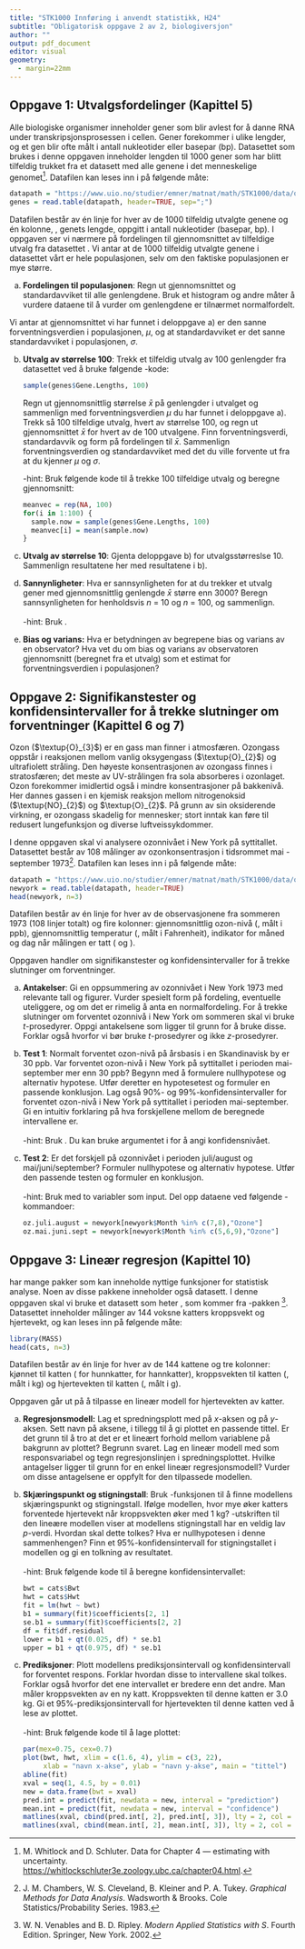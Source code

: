 ```yaml
---
title: "STK1000 Innføring i anvendt statistikk, H24"
subtitle: "Obligatorisk oppgave 2 av 2, biologiversjon"
author: ""
output: pdf_document
editor: visual
geometry:
  - margin=22mm
---
```


## Oppgave 1: Utvalgsfordelinger (Kapittel 5)

Alle biologiske organismer inneholder gener som blir avlest for å danne RNA under transkripsjonsprosessen i cellen. Gener forekommer i ulike lengder, og et gen blir ofte målt i antall nukleotider eller basepar (bp). Datasettet som brukes i denne oppgaven inneholder lengden til 1000 gener som har blitt tilfeldig trukket fra et datasett med alle genene i det menneskelige genomet[^1]. Datafilen kan leses inn i \texttt{R} på følgende måte:

[^1]: M. Whitlock and D. Schluter. Data for Chapter 4 --- estimating with uncertainty. <https://whitlockschluter3e.zoology.ubc.ca/chapter04.html>.

\footnotesize

```r
datapath = "https://www.uio.no/studier/emner/matnat/math/STK1000/data/obligdata/oblig2/gene.txt"
genes = read.table(datapath, header=TRUE, sep=";")
```

\normalsize

Datafilen består av én linje for hver av de 1000 tilfeldig utvalgte genene og én kolonne, \texttt{Gene.Lengths}, genets lengde, oppgitt i antall nukleotider (basepar, bp). I oppgaven ser vi nærmere på fordelingen til gjennomsnittet av tilfeldige utvalg fra datasettet \texttt{genes}. Vi antar at de 1000 tilfeldig utvalgte genene i datasettet vårt er hele populasjonen, selv om den faktiske populasjonen er mye større.

a)  **Fordelingen til populasjonen**: Regn ut gjennomsnittet og standardavviket til alle genlengdene. Bruk et histogram og andre måter å vurdere dataene til å vurder om genlengdene er tilnærmet normalfordelt.

Vi antar at gjennomsnittet vi har funnet i deloppgave a) er den sanne forventningsverdien i populasjonen, $\mu$, og at standardavviket er det sanne standardavviket i populasjonen, $\sigma$.

b)  **Utvalg av størrelse 100**: Trekk et tilfeldig utvalg av 100 genlengder fra datasettet ved å bruke følgende \texttt{R}-kode:

    ```r
    sample(genes$Gene.Lengths, 100)
    ```

    Regn ut gjennomsnittlig størrelse $\bar{x}$ på genlengder i utvalget og sammenlign med forventningsverdien $\mu$ du har funnet i deloppgave a). Trekk så 100 tilfeldige utvalg, hvert av størrelse 100, og regn ut gjennomsnittet $\bar{x}$ for hvert av de 100 utvalgene. Finn forventningsverdi, standardavvik og form på fordelingen til $\bar{x}$. Sammenlign forventningsverdien og standardavviket med det du ville forvente ut fra at du kjenner $\mu$ og $\sigma$.

    \texttt{R}-hint: Bruk følgende kode til å trekke 100 tilfeldige utvalg og beregne gjennomsnitt:

    ```r
    meanvec = rep(NA, 100)
    for(i in 1:100) {
      sample.now = sample(genes$Gene.Lengths, 100)
      meanvec[i] = mean(sample.now)
    }
    ```

c)  **Utvalg av størrelse 10**: Gjenta deloppgave b) for utvalgsstørreslse 10. Sammenlign resultatene her med resultatene i b).

d)  **Sannynligheter**: Hva er sannsynligheten for at du trekker et utvalg gener med gjennomsnittlig genlengde $\bar{x}$ større enn 3000? Beregn sannsynligheten for henholdsvis $n$ = 10 og $n$ = 100, og sammenlign.\
    \
    \texttt{R}-hint: Bruk \texttt{pnorm()}.

e)  **Bias og varians:** Hva er betydningen av begrepene bias og varians av en observator? Hva vet du om bias og varians av observatoren gjennomsnitt (beregnet fra et utvalg) som et estimat for forventningsverdien i populasjonen?

## Oppgave 2: Signifikanstester og konfidensintervaller for å trekke slutninger om forventninger (Kapittel 6 og 7)

Ozon ($\textup{O}_{3}$) er en gass man finner i atmosfæren. Ozongass oppstår i reaksjonen mellom vanlig oksygengass ($\textup{O}_{2}$) og ultrafiolett stråling. Den høyeste konsentrasjonen av ozongass finnes i stratosfæren; det meste av UV-strålingen fra sola absorberes i ozonlaget. Ozon forekommer imidlertid også i mindre konsentrasjoner på bakkenivå. Her dannes gassen i en kjemisk reaksjon mellom nitrogenoksid ($\textup{NO}_{2}$) og $\textup{O}_{2}$. På grunn av sin oksiderende virkning, er ozongass skadelig for mennesker; stort inntak kan føre til redusert lungefunksjon og diverse luftveissykdommer.

I denne oppgaven skal vi analysere ozonnivået i New York på syttitallet. Datasettet består av 108 målinger av ozonkonsentrasjon i tidsrommet mai - september 1973[^2]. Datafilen kan leses inn i \texttt{R} på følgende måte:

[^2]: J. M. Chambers, W. S. Cleveland, B. Kleiner and P. A. Tukey. *Graphical Methods for Data Analysis*. Wadsworth & Brooks. Cole Statistics/Probability Series. 1983.

\footnotesize

```r
datapath = "https://www.uio.no/studier/emner/matnat/math/STK1000/data/obligdata/oblig2/ozone.txt"
newyork = read.table(datapath, header=TRUE)
head(newyork, n=3)
```

\normalsize

Datafilen består av én linje for hver av de observasjonene fra sommeren 1973 (108 linjer totalt) og fire kolonner: gjennomsnittlig ozon-nivå (\texttt{Ozone}, målt i ppb), gjennomsnittlig temperatur (\texttt{Temp}, målt i Fahrenheit), indikator for måned og dag når målingen er tatt (\texttt{Month} og \texttt{Day}).

Oppgaven handler om signifikanstester og konfidensintervaller for å trekke slutninger om forventninger.

a)  **Antakelser**: Gi en oppsummering av ozonnivået i New York 1973 med relevante tall og figurer. Vurder spesielt form på fordeling, eventuelle uteliggere, og om det er rimelig å anta en normalfordeling. For å trekke slutninger om forventet ozonnivå i New York om sommeren skal vi bruke $t$-prosedyrer. Oppgi antakelsene som ligger til grunn for å bruke disse. Forklar også hvorfor vi bør bruke $t$-prosedyrer og ikke $z$-prosedyrer.

b)  **Test 1**: Normalt forventet ozon-nivå på årsbasis i en Skandinavisk by er 30 ppb. Var forventet ozon-nivå i New York på syttitallet i perioden mai-september mer enn 30 ppb? Begynn med å formulere nullhypotese og alternativ hypotese. Utfør deretter en hypotesetest og formuler en passende konklusjon. Lag også 90%- og 99%-konfidensintervaller for forventet ozon-nivå i New York på syttitallet i perioden mai-september. Gi en intuitiv forklaring på hva forskjellene mellom de beregnede intervallene er.\
    \
    \texttt{R}-hint: Bruk \texttt{t.test()}. Du kan bruke argumentet \texttt{conf.level = <sett inn konfidensnivå>} i \texttt{t.test()} for å angi konfidensnivået.

c)  **Test 2**: Er det forskjell på ozonnivået i perioden juli/august og mai/juni/september? Formuler nullhypotese og alternativ hypotese. Utfør den passende testen og formuler en konklusjon.\
    \
    \texttt{R}-hint: Bruk \texttt{t.test()} med to variabler som input. Del opp dataene ved følgende \texttt{R}-kommandoer:

    ```r
    oz.juli.august = newyork[newyork$Month %in% c(7,8),"Ozone"]
    oz.mai.juni.sept = newyork[newyork$Month %in% c(5,6,9),"Ozone"]
    ```

## Oppgave 3: Lineær regresjon (Kapittel 10)

\texttt{R} har mange pakker som kan inneholde nyttige funksjoner for statistisk analyse. Noen av disse pakkene inneholder også datasett. I denne oppgaven skal vi bruke et datasett som heter \texttt{cats}, som kommer fra \texttt{R}-pakken \texttt{MASS}[^3]. Datasettet \texttt{cats} inneholder målinger av 144 voksne katters kroppsvekt og hjertevekt, og kan leses inn på følgende måte:

[^3]: W. N. Venables and B. D. Ripley. *Modern Applied Statistics with S*. Fourth Edition. Springer, New York. 2002.

\footnotesize

```r
library(MASS)
head(cats, n=3)
```

\normalsize

Datafilen består av én linje for hver av de 144 kattene og tre kolonner: kjønnet til katten (\texttt{F} for hunnkatter, \texttt{M} for hannkatter), kroppsvekten til katten (\texttt{Bwt}, målt i kg) og hjertevekten til katten (\texttt{Hwt}, målt i g).

Oppgaven går ut på å tilpasse en lineær modell for hjertevekten av katter.

a)  **Regresjonsmodell:** Lag et spredningsplott med \texttt{Bwt} på $x$-aksen og \texttt{Hwt} på $y$-aksen. Sett navn på aksene, i tillegg til å gi plottet en passende tittel. Er det grunn til å tro at det er et lineært forhold mellom variablene på bakgrunn av plottet? Begrunn svaret. Lag en lineær modell med \texttt{Hwt} som responsvariabel og tegn regresjonslinjen i spredningsplottet. Hvilke antagelser ligger til grunn for en enkel lineær regresjonsmodell? Vurder om disse antagelsene er oppfylt for den tilpassede modellen.

b)  **Skjæringspunkt og stigningstall**: Bruk \texttt{summary()}-funksjonen til å finne modellens skjæringspunkt og stigningstall. Ifølge modellen, hvor mye øker katters forventede hjertevekt når kroppsvekten øker med 1 kg? \texttt{summary()}-utskriften til den lineære modellen viser at modellens stigningstall har en veldig lav $p$-verdi. Hvordan skal dette tolkes? Hva er nullhypotesen i denne sammenhengen? Finn et 95%-konfidensintervall for stigningstallet i modellen og gi en tolkning av resultatet.\
    \
    \texttt{R}-hint: Bruk følgende kode til å beregne konfidensintervallet:

    ```r
    bwt = cats$Bwt
    hwt = cats$Hwt
    fit = lm(hwt ~ bwt)
    b1 = summary(fit)$coefficients[2, 1]
    se.b1 = summary(fit)$coefficients[2, 2]
    df = fit$df.residual
    lower = b1 + qt(0.025, df) * se.b1
    upper = b1 + qt(0.975, df) * se.b1
    ```

<!-- -->

c)  **Prediksjoner**: Plott modellens prediksjonsintervall og konfidensintervall for forventet respons. Forklar hvordan disse to intervallene skal tolkes. Forklar også hvorfor det ene intervallet er bredere enn det andre. Man måler kroppsvekten av en ny katt. Kroppsvekten til denne katten er 3.0 kg. Gi et 95%-prediksjonsintervall for hjertevekten til denne katten ved å lese av plottet.\
    \
    \texttt{R}-hint: Bruk følgende kode til å lage plottet:

    ```r
    par(mex=0.75, cex=0.7)
    plot(bwt, hwt, xlim = c(1.6, 4), ylim = c(3, 22), 
         xlab = "navn x-akse", ylab = "navn y-akse", main = "tittel")
    abline(fit)
    xval = seq(1, 4.5, by = 0.01)
    new = data.frame(bwt = xval)
    pred.int = predict(fit, newdata = new, interval = "prediction")
    mean.int = predict(fit, newdata = new, interval = "confidence")
    matlines(xval, cbind(pred.int[, 2], pred.int[, 3]), lty = 2, col = "steelblue")
    matlines(xval, cbind(mean.int[, 2], mean.int[, 3]), lty = 2, col = "tomato")
    ```
